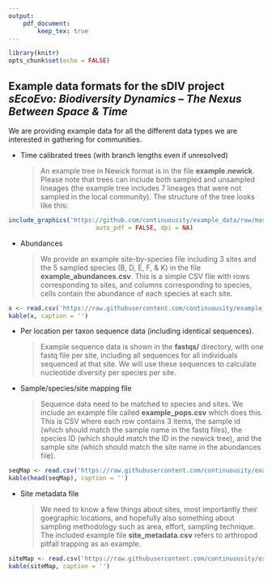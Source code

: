 ```yaml
---
output: 
    pdf_document:
        keep_tex: true
---
```


```r
library(knitr)
opts_chunk$set(echo = FALSE)
```

<style type="text/css">
.table {
    width: 40%;
}
</style>

## Example data formats for the sDIV project *sEcoEvo: Biodiversity Dynamics – The Nexus Between Space & Time*

We are providing example data for all the different data types we are interested in gathering for communities.

* Time calibrated trees (with branch lengths even if unresolved)
  
    > An example tree in Newick format is in the file **example.newick**. Please note that trees can include both sampled and unsampled lineages (the example tree includes 7 lineages that were not sampled in the local community). The structure of the tree looks like this:


```r
include_graphics('https://github.com/continuousity/example_data/raw/master/example_tree.jpeg', 
                        auto_pdf = FALSE, dpi = NA)
```

* Abundances 

    > We provide an example site-by-species file including 3 sites and the 5 sampled species (B, D, E, F, & K) in the file **example_abundances.csv**. This is a simple CSV file with rows corresponding to sites, and columns corresponding to species, cells contain the abundance of each species at each site.

```r
x <- read.csv('https://raw.githubusercontent.com/continuousity/example_data/master/example_abundances.csv', row.names = 1)
kable(x, caption = '')
```

* Per location per taxon sequence data (including identical sequences). 

    > Example sequence data is shown in the **fastqs/** directory, with one fastq file per site, including all sequences for all individuals sequenced at that site. We will use these sequences to calculate nucleotide diversity per species per site.

* Sample/species/site mapping file

    > Sequence data need to be matched to species and sites. We include an example file called **example_pops.csv** which does this. This is CSV where each row contains 3 items, the sample id (which should match the sample name in the fastq files), the species ID (which should match the ID in the newick tree), and the sample site (which should match the site name in the abundances file).

```r
seqMap <- read.csv('https://raw.githubusercontent.com/continuousity/example_data/master/example_pops.csv')
kable(head(seqMap), caption = '')
```

* Site metadata file

    > We need to know a few things about sites, most importantly their goegraphic locations, and hopefully also something about sampling methodology such as area, effort, sampling technique.  The included example file **site_metadata.csv** refers to arthropod pitfall trapping as an example.

```r
siteMap <- read.csv('https://raw.githubusercontent.com/continuousity/example_data/master/site_metadata.csv')
kable(siteMap, caption = '')
```
